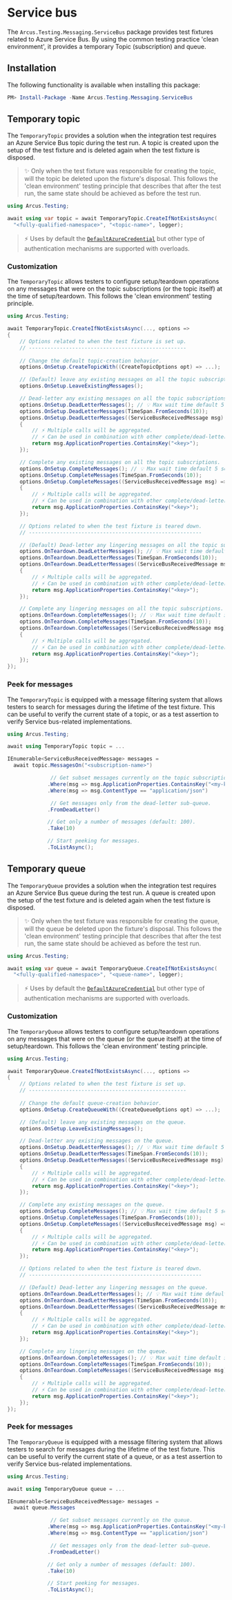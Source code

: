 
# Service bus
The `Arcus.Testing.Messaging.ServiceBus` package provides test fixtures related to Azure Service Bus. By using the common testing practice 'clean environment', it provides a temporary Topic (subscription) and queue.

## Installation
The following functionality is available when installing this package:

```powershell
PM> Install-Package -Name Arcus.Testing.Messaging.ServiceBus
```

<Tabs groupId="messaging-systems">
<TabItem value="topic" label="Topic" default>

## Temporary topic
The `TemporaryTopic` provides a solution when the integration test requires an Azure Service Bus topic during the test run. A topic is created upon the setup of the test fixture and is deleted again when the test fixture is disposed.

> ✨ Only when the test fixture was responsible for creating the topic, will the topic be deleted upon the fixture's disposal. This follows the 'clean environment' testing principle that describes that after the test run, the same state should be achieved as before the test run.

```csharp
using Arcus.Testing;

await using var topic = await TemporaryTopic.CreateIfNotExistsAsync(
  "<fully-qualified-namespace>", "<topic-name>", logger);
```

> ⚡ Uses by default the [`DefaultAzureCredential`](https://learn.microsoft.com/en-us/dotnet/api/azure.identity.defaultazurecredential) but other type of authentication mechanisms are supported with overloads.

### Customization
The `TemporaryTopic` allows testers to configure setup/teardown operations on any messages that were on the topic subscriptions (or the topic itself) at the time of setup/teardown. This follows the 'clean environment' testing principle.

```csharp
using Arcus.Testing;

await TemporaryTopic.CreateIfNotExistsAsync(..., options =>
{
    // Options related to when the test fixture is set up.
    // ---------------------------------------------------
    
    // Change the default topic-creation behavior.
    options.OnSetup.CreateTopicWith((CreateTopicOptions opt) => ...);

    // (Default) leave any existing messages on all the topic subscriptions. 
    options.OnSetup.LeaveExistingMessages();

    // Dead-letter any existing messages on all the topic subscriptions.
    options.OnSetup.DeadLetterMessages(); // 💡 Max wait time default 5 seconds.
    options.OnSetup.DeadLetterMessages(TimeSpan.FromSeconds(10));
    options.OnSetup.DeadLetterMessages((ServiceBusReceivedMessage msg) => 
    {
        // ⚡ Multiple calls will be aggregated.
        // ⚡ Can be used in combination with other complete/dead-letter operations.  
        return msg.ApplicationProperties.ContainsKey("<key>");
    });

    // Complete any existing messages on all the topic subscriptions.
    options.OnSetup.CompleteMessages(); // 💡 Max wait time default 5 seconds.
    options.OnSetup.CompleteMessages(TimeSpan.FromSeconds(10));
    options.OnSetup.CompleteMessages((ServiceBusReceivedMessage msg) =>
    {
        // ⚡ Multiple calls will be aggregated.
        // ⚡ Can be used in combination with other complete/dead-letter operations.  
        return msg.ApplicationProperties.ContainsKey("<key>"); 
    });

    // Options related to when the test fixture is teared down.
    // --------------------------------------------------------

    // (Default) Dead-letter any lingering messages on all the topic subscriptions.
    options.OnTeardown.DeadLetterMessages(); // 💡 Max wait time default 5 seconds.
    options.OnTeardown.DeadLetterMessages(TimeSpan.FromSeconds(10));
    options.OnTeardown.DeadLetterMessages((ServiceBusReceivedMessage msg) => 
    {
        // ⚡ Multiple calls will be aggregated.
        // ⚡ Can be used in combination with other complete/dead-letter operations.  
        return msg.ApplicationProperties.ContainsKey("<key>");
    });

    // Complete any lingering messages on all the topic subscriptions.
    options.OnTeardown.CompleteMessages(); // 💡 Max wait time default 5 seconds.
    options.OnTeardown.CompleteMessages(TimeSpan.FromSeconds(10));
    options.OnTeardown.CompleteMessages((ServiceBusReceivedMessage msg) =>
    {
        // ⚡ Multiple calls will be aggregated.
        // ⚡ Can be used in combination with other complete/dead-letter operations.  
        return msg.ApplicationProperties.ContainsKey("<key>"); 
    });
});
```

### Peek for messages
The `TemporaryTopic` is equipped with a message filtering system that allows testers to search for messages during the lifetime of the test fixture. This can be useful to verify the current state of a topic, or as a test assertion to verify Service bus-related implementations.

```csharp
using Arcus.Testing;

await using TemporaryTopic topic = ...

IEnumerable<ServiceBusReceivedMessage> messages =
  await topic.MessagesOn("<subscription-name>")

              // Get subset messages currently on the topic subscription.
             .Where(msg => msg.ApplicationProperties.ContainsKey("<my-key>"))
             .Where(msg => msg.ContentType == "application/json")

              // Get messages only from the dead-letter sub-queue.
             .FromDeadLetter()

             // Get only a number of messages (default: 100).
             .Take(10)

             // Start peeking for messages.
             .ToListAsync();
```

</TabItem>
<TabItem value="queue" label="Queue">

## Temporary queue
The `TemporaryQueue` provides a solution when the integration test requires an Azure Service Bus queue during the test run. A queue is created upon the setup of the test fixture and is deleted again when the test fixture is disposed.

> ✨ Only when the test fixture was responsible for creating the queue, will the queue be deleted upon the fixture's disposal. This follows the 'clean environment' testing principle that describes that after the test run, the same state should be achieved as before the test run.

```csharp
using Arcus.Testing;

await using var queue = await TemporaryQueue.CreateIfNotExistsAsync(
  "<fully-qualified-namespace>", "<queue-name>", logger);
```

> ⚡ Uses by default the [`DefaultAzureCredential`](https://learn.microsoft.com/en-us/dotnet/api/azure.identity.defaultazurecredential) but other type of authentication mechanisms are supported with overloads.


### Customization
The `TemporaryQueue` allows testers to configure setup/teardown operations on any messages that were on the queue (or the queue itself) at the time of setup/teardown. This follows the 'clean environment' testing principle.

```csharp
using Arcus.Testing;

await TemporaryQueue.CreateIfNotExistsAsync(..., options =>
{
    // Options related to when the test fixture is set up.
    // ---------------------------------------------------
    
    // Change the default queue-creation behavior.
    options.OnSetup.CreateQueueWith((CreateQueueOptions opt) => ...);

    // (Default) leave any existing messages on the queue. 
    options.OnSetup.LeaveExistingMessages();

    // Dead-letter any existing messages on the queue.
    options.OnSetup.DeadLetterMessages(); // 💡 Max wait time default 5 seconds.
    options.OnSetup.DeadLetterMessages(TimeSpan.FromSeconds(10));
    options.OnSetup.DeadLetterMessages((ServiceBusReceivedMessage msg) => 
    {
        // ⚡ Multiple calls will be aggregated.
        // ⚡ Can be used in combination with other complete/dead-letter operations.  
        return msg.ApplicationProperties.ContainsKey("<key>");
    });

    // Complete any existing messages on the queue.
    options.OnSetup.CompleteMessages(); // 💡 Max wait time default 5 seconds.
    options.OnSetup.CompleteMessages(TimeSpan.FromSeconds(10));
    options.OnSetup.CompleteMessages((ServiceBusReceivedMessage msg) =>
    {
        // ⚡ Multiple calls will be aggregated.
        // ⚡ Can be used in combination with other complete/dead-letter operations.  
        return msg.ApplicationProperties.ContainsKey("<key>"); 
    });

    // Options related to when the test fixture is teared down.
    // --------------------------------------------------------

    // (Default) Dead-letter any lingering messages on the queue.
    options.OnTeardown.DeadLetterMessages(); // 💡 Max wait time default 5 seconds.
    options.OnTeardown.DeadLetterMessages(TimeSpan.FromSeconds(10));
    options.OnTeardown.DeadLetterMessages((ServiceBusReceivedMessage msg) => 
    {
        // ⚡ Multiple calls will be aggregated.
        // ⚡ Can be used in combination with other complete/dead-letter operations.  
        return msg.ApplicationProperties.ContainsKey("<key>");
    });

    // Complete any lingering messages on the queue.
    options.OnTeardown.CompleteMessages(); // 💡 Max wait time default 5 seconds.
    options.OnTeardown.CompleteMessages(TimeSpan.FromSeconds(10));
    options.OnTeardown.CompleteMessages((ServiceBusReceivedMessage msg) =>
    {
        // ⚡ Multiple calls will be aggregated.
        // ⚡ Can be used in combination with other complete/dead-letter operations.  
        return msg.ApplicationProperties.ContainsKey("<key>"); 
    });
});
```

### Peek for messages
The `TemporaryQueue` is equipped with a message filtering system that allows testers to search for messages during the lifetime of the test fixture. This can be useful to verify the current state of a queue, or as a test assertion to verify Service bus-related implementations.

```csharp
using Arcus.Testing;

await using TemporaryQueue queue = ...

IEnumerable<ServiceBusReceivedMessage> messages =
  await queue.Messages

              // Get subset messages currently on the queue.
             .Where(msg => msg.ApplicationProperties.ContainsKey("<my-key>"))
             .Where(msg => msg.ContentType == "application/json")

              // Get messages only from the dead-letter sub-queue.
             .FromDeadLetter()

             // Get only a number of messages (default: 100).
             .Take(10)

             // Start peeking for messages.
             .ToListAsync();
```

</TabItem>
</Tabs>